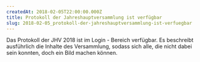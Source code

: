 ```yaml
---
createdAt: 2018-02-05T22:00:00.000Z
title: Protokoll der Jahreshauptversammlung ist verfügbar
slug: 2018-02-05_protokoll-der-jahreshauptversammlung-ist-verfuegbar
---
```


Das Protokoll der JHV 2018 ist im Login - Bereich verfügbar. 
Es beschreibt ausführlich die Inhalte des Versammlung, sodass sich alle, die nicht dabei sein konnten, doch ein Bild machen können. 